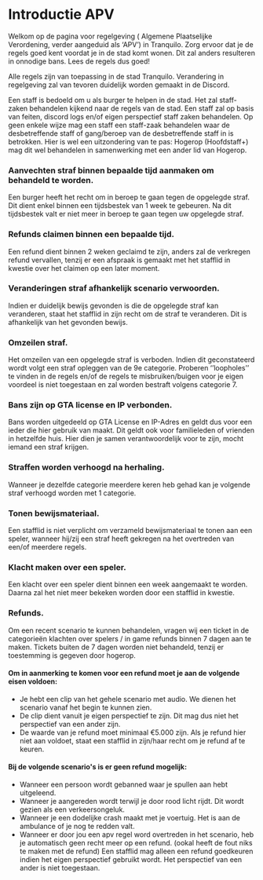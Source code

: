 # Introductie APV

Welkom op de pagina voor regelgeving ( Algemene Plaatselijke Verordening, verder
aangeduid als ‘APV’) in Tranquilo. Zorg ervoor dat je de regels goed kent voordat je in de
stad komt wonen. Dit zal anders resulteren in onnodige bans. Lees de regels dus goed!

Alle regels zijn van toepassing in de stad Tranquilo. Verandering in regelgeving zal van
tevoren duidelijk worden gemaakt in de Discord.

Een staff is bedoeld om u als burger te helpen in de stad. Het zal staff-zaken behandelen
kijkend naar de regels van de stad. Een staff zal op basis van feiten, discord logs en/of eigen
perspectief staff zaken behandelen. Op geen enkele wijze mag een staff een staff-zaak
behandelen waar de desbetreffende staff of gang/beroep van de desbetreffende staff in is
betrokken. Hier is wel een uitzondering van te pas: Hogerop (Hoofdstaff+) mag dit wel
behandelen in samenwerking met een ander lid van Hogerop.

### Aanvechten straf binnen bepaalde tijd aanmaken om behandeld te worden.

Een burger heeft het recht om in beroep te gaan tegen de opgelegde straf. Dit dient enkel binnen een tijdsbestek van 1 week te gebeuren. Na dit tijdsbestek valt er niet meer in beroep te gaan tegen uw opgelegde straf.

### Refunds claimen binnen een bepaalde tijd.

Een refund dient binnen 2 weken geclaimd te zijn, anders zal de verkregen refund vervallen, tenzij er een afspraak is gemaakt met het stafflid in kwestie over het claimen op een later moment.

### Veranderingen straf afhankelijk scenario verwoorden.

Indien er duidelijk bewijs gevonden is die de opgelegde straf kan veranderen, staat het stafflid in zijn recht om de straf te veranderen. Dit is afhankelijk van het gevonden bewijs.

### Omzeilen straf.

Het omzeilen van een opgelegde straf is verboden. Indien dit geconstateerd wordt volgt een straf opleggen van de 9e categorie. Proberen ‘’loopholes’’ te vinden in de regels en/of de regels te misbruiken/buigen voor je eigen voordeel is niet toegestaan en zal worden bestraft volgens categorie 7.

### Bans zijn op GTA license en IP verbonden.

Bans worden uitgedeeld op GTA License en IP-Adres en geldt dus voor een ieder die hier gebruik van maakt. Dit geldt ook voor familieleden of vrienden in hetzelfde huis. Hier dien je samen verantwoordelijk voor te zijn, mocht iemand een straf krijgen.

### Straffen worden verhoogd na herhaling.

Wanneer je dezelfde categorie meerdere keren heb gehad kan je volgende straf verhoogd worden met 1 categorie.

### Tonen bewijsmateriaal.

Een stafflid is niet verplicht om verzameld bewijsmateriaal te tonen aan een speler, wanneer hij/zij een straf heeft gekregen na het overtreden van een/of meerdere regels.

### Klacht maken over een speler.

Een klacht over een speler dient binnen een week aangemaakt te worden. Daarna zal het niet meer bekeken worden door een stafflid in kwestie.

### Refunds.

Om een recent scenario te kunnen behandelen, vragen wij een ticket in de categorieën klachten over spelers / in game refunds binnen 7 dagen aan te maken.
Tickets buiten de 7 dagen worden niet behandeld, tenzij er toestemming is gegeven door hogerop.

#### Om in aanmerking te komen voor een refund moet je aan de volgende eisen voldoen:

- Je hebt een clip van het gehele scenario met audio. We dienen het scenario vanaf het begin te kunnen zien.
- De clip dient vanuit je eigen perspectief te zijn. Dit mag dus niet het perspectief van een ander zijn.
- De waarde van je refund moet minimaal €5.000 zijn. Als je refund hier niet aan voldoet, staat een stafflid in zijn/haar recht om je refund af te keuren.

#### Bij de volgende scenario's is er geen refund mogelijk:

- Wanneer een persoon wordt gebanned waar je spullen aan hebt uitgeleend.
- Wanneer je aangereden wordt terwijl je door rood licht rijdt. Dit wordt gezien als een verkeersongeluk.
- Wanneer je een dodelijke crash maakt met je voertuig. Het is aan de ambulance of je nog te redden valt.
- Wanneer er door jou een apv regel word overtreden in het scenario, heb je automatisch geen recht meer op een refund. (ookal heeft de fout niks te maken met de refund)
  Een stafflid mag alleen een refund goedkeuren indien het eigen perspectief gebruikt wordt. Het perspectief van een ander is niet toegestaan.
